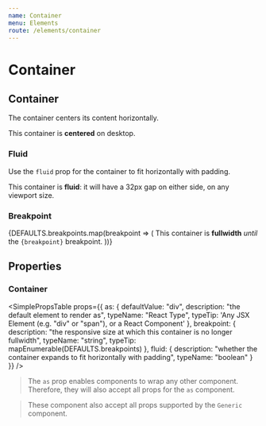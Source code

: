 ```yaml
---
name: Container
menu: Elements
route: /elements/container
---
```




# Container

## Container

The container centers its content horizontally.

<Playground>
  <Frame updateHeightDelay={0}>
    <Container>
      <Notification>
        This container is <strong>centered</strong> on desktop.
      </Notification>
    </Container>
  </Frame>
</Playground>

### Fluid

Use the `fluid` prop for the container to fit horizontally with padding.

<Playground>
  <Container fluid>
    <Notification>
      This container is <strong>fluid</strong>: it will have a 32px gap on
      either side, on any viewport size.
    </Notification>
  </Container>
</Playground>

### Breakpoint

<Playground>
  <Frame>
    {DEFAULTS.breakpoints.map(breakpoint => (
      <Container breakpoint={breakpoint} key={breakpoint}>
        <Notification>
          This container is <strong>fullwidth</strong> <em>until</em> the
          <code>{breakpoint}</code> breakpoint.
        </Notification>
      </Container>
    ))}
  </Frame>
</Playground>

## Properties

### Container

<SimplePropsTable
  props={{
    as: {
      defaultValue: "div",
      description: "the default element to render as",
      typeName: "React Type",
      typeTip: 'Any JSX Element (e.g. "div" or "span"), or a React Component'
    },
    breakpoint: {
      description:
        "the responsive size at which this container is no longer fullwidth",
      typeName: "string",
      typeTip: mapEnumerable(DEFAULTS.breakpoints)
    },
    fluid: {
      description:
        "whether the container expands to fit horizontally with padding",
      typeName: "boolean"
    }
  }}
/>

> The `as` prop enables components to wrap any other component.
> Therefore, they will also accept all props for the `as` component.

> These component also accept all props supported by the `Generic` component.
